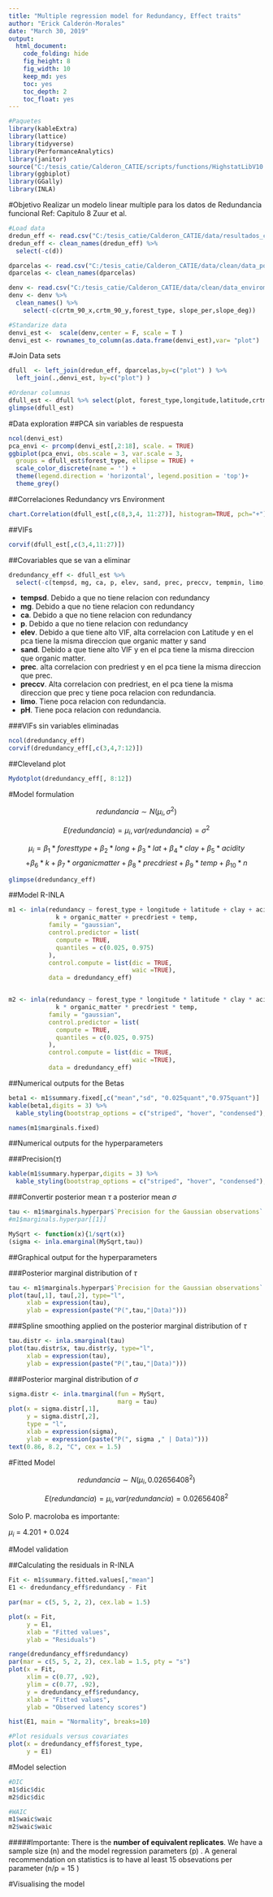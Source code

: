```yaml
---
title: "Multiple regression model for Redundancy, Effect traits"
author: "Erick Calderón-Morales"
date: "March 30, 2019"
output: 
  html_document:
    code_folding: hide
    fig_height: 8
    fig_width: 10
    keep_md: yes
    toc: yes
    toc_depth: 2
    toc_float: yes
---
```

```r
#Paquetes
library(kableExtra)
library(lattice)
library(tidyverse)
library(PerformanceAnalytics)
library(janitor)
source("C:/tesis_catie/Calderon_CATIE/scripts/functions/HighstatLibV10.R")
library(ggbiplot)
library(GGally)
library(INLA)
```

#Objetivo 
Realizar un modelo linear multiple para los datos de Redundancia funcional
Ref: Capitulo 8 Zuur et al.

```r
#Load data
dredun_eff <- read.csv("C:/tesis_catie/Calderon_CATIE/data/resultados_csv/data_indices_eff_redundancy.csv", header=T)
dredun_eff <- clean_names(dredun_eff) %>% 
  select(-c(d))

dparcelas <- read.csv("C:/tesis_catie/Calderon_CATIE/data/clean/data_posicion_parcelas.csv", header = T)
dparcelas <- clean_names(dparcelas)

denv <- read.csv("C:/tesis_catie/Calderon_CATIE/data/clean/data_enviroment_worldclim_clean.csv", header = T, row.names = 1)
denv <- denv %>%
  clean_names() %>% 
    select(-c(crtm_90_x,crtm_90_y,forest_type, slope_per,slope_deg))

#Standarize data
denvi_est <-  scale(denv,center = F, scale = T )
denvi_est <- rownames_to_column(as.data.frame(denvi_est),var= "plot")
```


#Join Data sets

```r
dfull  <- left_join(dredun_eff, dparcelas,by=c("plot") ) %>% 
  left_join(.,denvi_est, by=c("plot") )

#Ordenar columnas
dfull_est <- dfull %>% select(plot, forest_type,longitude,latitude,crtm_90_x,crtm_90_y,n,redundancy,u , q, everything()) 
glimpse(dfull_est)
```



#Data exploration
##PCA sin variables de respuesta

```r
ncol(denvi_est)
pca_envi <- prcomp(denvi_est[,2:18], scale. = TRUE)
ggbiplot(pca_envi, obs.scale = 3, var.scale = 3,
  groups = dfull_est$forest_type, ellipse = TRUE) +
  scale_color_discrete(name = '') +
  theme(legend.direction = 'horizontal', legend.position = 'top')+
  theme_grey()
```




##Correlaciones Redundancy vrs Environment

```r
chart.Correlation(dfull_est[,c(8,3,4, 11:27)], histogram=TRUE, pch="+") 
```

##VIFs
```r
corvif(dfull_est[,c(3,4,11:27)])
```

##Covariables que se van a eliminar 

```r
dredundancy_eff <- dfull_est %>% 
  select(-c(tempsd, mg, ca, p, elev, sand, prec, preccv, tempmin, limo, p_h, u,q, crtm_90_x,crtm_90_y ))
```

+ __tempsd__. Debido a que no tiene relacion con redundancy
+ __mg__. Debido a que no tiene relacion con redundancy
+ __ca__. Debido a que no tiene relacion con redundancy
+ __p__. Debido a que no tiene relacion con redundancy
+ __elev__. Debido a que tiene alto VIF, alta correlacion con Latitude y en el pca tiene la misma direccion que organic matter y sand 
+ __sand__. Debido a que tiene alto VIF  y en el pca tiene la misma direccion que organic matter.
+ __prec__. alta correlacion con predriest y en el pca tiene la misma direccion que prec.
+ __preccv__. Alta correlacion con predriest, en el pca tiene la misma direccion que prec y tiene poca relacion con redundancia.
+ __limo__. Tiene poca relacion con redundancia.
+ __pH__. Tiene poca relacion con redundancia.



###VIFs sin variables eliminadas 
```r
ncol(dredundancy_eff)
corvif(dredundancy_eff[,c(3,4,7:12)])
```



##Cleveland plot

```r
Mydotplot(dredundancy_eff[, 8:12])
```



#Model formulation


$$redundancia \sim N(\mu_i, \sigma^2)$$

$$E(redundancia)=\mu_i ,var(redundancia)=\sigma^2$$

$$\mu_i= \beta_1*foresttype+\beta_2*long+\beta_3*lat+\beta_4*clay+\beta_5*acidity$$  $$+\beta_6*k+\beta_7*organicmatter+\beta_8*precdriest+\beta_9*temp + \beta_{10}*n $$

```r
glimpse(dredundancy_eff)
```

##Model R-INLA
```r
m1 <- inla(redundancy ~ forest_type + longitude + latitude + clay + acidity +
             k + organic_matter + precdriest + temp,
           family = "gaussian",
           control.predictor = list(
             compute = TRUE,
             quantiles = c(0.025, 0.975)
           ),
           control.compute = list(dic = TRUE,
                                  waic =TRUE),
           data = dredundancy_eff)


m2 <- inla(redundancy ~ forest_type * longitude * latitude * clay * acidity *
             k * organic_matter * precdriest * temp,
           family = "gaussian",
           control.predictor = list(
             compute = TRUE,
             quantiles = c(0.025, 0.975)
           ),
           control.compute = list(dic = TRUE,
                                  waic =TRUE),
           data = dredundancy_eff)

```



##Numerical outputs for the Betas

```r
beta1 <- m1$summary.fixed[,c("mean","sd", "0.025quant","0.975quant")]
kable(beta1,digits = 3) %>% 
  kable_styling(bootstrap_options = c("striped", "hover", "condensed"),full_width = F)
```

```r
names(m1$marginals.fixed)
```




##Numerical outputs for the hyperparameters

###Precision($\tau$)


```r
kable(m1$summary.hyperpar,digits = 3) %>% 
  kable_styling(bootstrap_options = c("striped", "hover", "condensed"),full_width = F)
```



###Convertir posterior mean $\tau$ a posterior mean $\sigma$ 

```r
tau <- m1$marginals.hyperpar$`Precision for the Gaussian observations`
#m1$marginals.hyperpar[[1]]

MySqrt <- function(x){1/sqrt(x)}
(sigma <- inla.emarginal(MySqrt,tau))
```


##Graphical output for the hyperparameters


###Posterior marginal distribution of $\tau$
```r
tau <- m1$marginals.hyperpar$`Precision for the Gaussian observations`
plot(tau[,1], tau[,2], type="l",
     xlab = expression(tau),
     ylab = expression(paste("P(",tau,"|Data)")))

```

###Spline smoothing applied on the posterior marginal distribution of $\tau$
```r
tau.distr <- inla.smarginal(tau)
plot(tau.distr$x, tau.distr$y, type="l",
     xlab = expression(tau),
     ylab = expression(paste("P(",tau,"|Data)")))
```


###Posterior marginal distribution of $\sigma$
```r
sigma.distr <- inla.tmarginal(fun = MySqrt, 
                              marg = tau)
plot(x = sigma.distr[,1], 
     y = sigma.distr[,2],
     type = "l", 
     xlab = expression(sigma),
     ylab = expression(paste("P(", sigma ," | Data)")))
text(0.86, 8.2, "C", cex = 1.5)
```


#Fitted Model

$$redundancia \sim N(\mu_i, 0.02656408^2)$$

$$E(redundancia)= \mu_i, var(redundancia)=0.02656408^2$$


Solo P. macroloba es importante:

$\mu_i$ = 4.201 + 0.024


#Model validation

##Calculating the residuals in R-INLA

```r
Fit <- m1$summary.fitted.values[,"mean"]
E1 <- dredundancy_eff$redundancy - Fit

par(mar = c(5, 5, 2, 2), cex.lab = 1.5)

plot(x = Fit, 
     y = E1, 
     xlab = "Fitted values",
     ylab = "Residuals")

range(dredundancy_eff$redundancy)
par(mar = c(5, 5, 2, 2), cex.lab = 1.5, pty = "s")
plot(x = Fit, 
     xlim = c(0.77, .92),
     ylim = c(0.77, .92),
     y = dredundancy_eff$redundancy, 
     xlab = "Fitted values",
     ylab = "Observed latency scores")

```

```r
hist(E1, main = "Normality", breaks=10)
```
```r
#Plot residuals versus covariates
plot(x = dredundancy_eff$forest_type, 
     y = E1)
```



#Model selection
```r
#DIC
m1$dic$dic
m2$dic$dic

#WAIC
m1$waic$waic
m2$waic$waic


```

#####Importante:
There is the __number of equivalent replicates__. We have a sample size (n) and the model regression parameters (p) . A general recommendation on statistics is to have al least 15 obsevations per parameter (n/p = 15 )

#Visualising the model
























